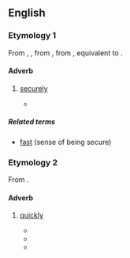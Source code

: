 ==English==

===Etymology 1===
From {{etyl|enm|en}} {{m|enm|*fastly}}, {{m|enm|*fastliche}}, from {{etyl|ang|en}} {{m|ang|fæstlīċe||firmly, constantly}}, from {{m|ang|fæstlīc||fast, firm}}, equivalent to {{suffix|en|fast|ly}}.

====Adverb====
{{en-adv}}

# [[securely]]
#: {{ux|en|We tied the rope '''fastly''' this time; we didn't want it to get away again.}}
#* {{quote-book|en|title=Roderick Dhu, Clan Alpine's Chief, or, the Scottish outlaw|year=1843|passage=Before them was a door which apparently led into the grand apartments; this was '''fastly''' secured, but it yielded to their united strength, and they entered a lofty hall, whose concave top was supported by pillars.|author=Thomas Archer}}

=====Related terms=====
* [[fast]] (sense of being secure)

===Etymology 2===
From {{suffix|en|fast|ly}}.

====Adverb====
{{en-adv}}

# {{lb|en|nonstandard}} [[quickly]]
#* {{quote-book|en|title=The Missionary Herald of the Baptist Missionary Society|page=162|year=1885|passage=Determined in his death, and chasing him, he ran '''fastly''' to the 'Mission House,' and under Mrs. Richardson's bed he was sheltered and saved.}}
#* {{quote-book|en|title=Agricultural labour: present position and problems, legislations, and governmental steps, measures for upliftment|author=Shailendra Jha|year=1990|passage=This trend continued upto the close of the Second World War, although the price index moved '''fastly'''.}}
#* {{quote-book|en|title=Contemporary India with Controversial Neighbours|page=264|author=Raj Kumar Singh|year=2011|passage=The turn of events moved '''fastly''' in Nepal at the close of the century and thereafter as well.}}